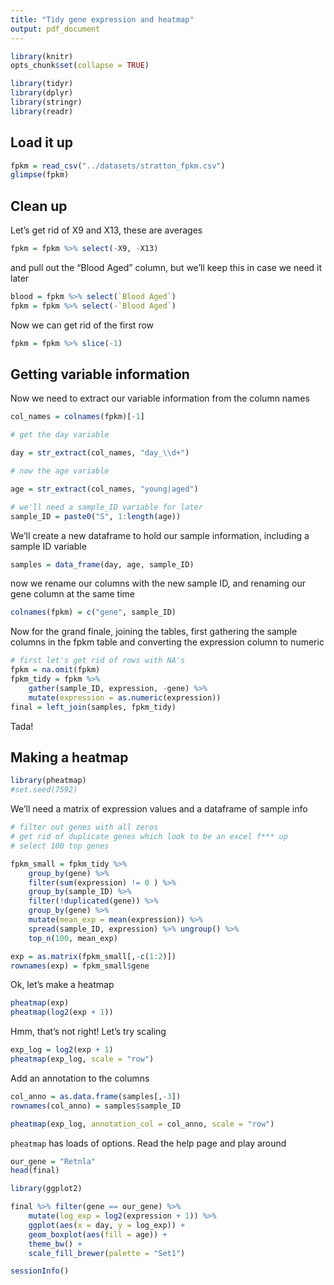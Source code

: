 ```yaml
---
title: "Tidy gene expression and heatmap"
output: pdf_document
---
```


```r
library(knitr)
opts_chunk$set(collapse = TRUE) 
```

```r
library(tidyr)
library(dplyr)
library(stringr)
library(readr)
```

## Load it up

```r
fpkm = read_csv("../datasets/stratton_fpkm.csv")
glimpse(fpkm)
```

## Clean up

Let's get rid of X9 and X13, these are averages
```r
fpkm = fpkm %>% select(-X9, -X13)
```

and pull out the "Blood Aged" column, but we'll keep this in case we need it later
```r
blood = fpkm %>% select(`Blood Aged`)
fpkm = fpkm %>% select(-`Blood Aged`)
```


Now we can get rid of the first row 
```r
fpkm = fpkm %>% slice(-1)
```

## Getting variable information

Now we need to extract our variable information from the column names
```r
col_names = colnames(fpkm)[-1]

# get the day variable

day = str_extract(col_names, "day_\\d+")

# now the age variable

age = str_extract(col_names, "young|aged")

# we'll need a sample_ID variable for later
sample_ID = paste0("S", 1:length(age))
```

We'll create a new dataframe to hold our sample information, including a sample ID variable
```r
samples = data_frame(day, age, sample_ID)
```

now we rename our columns with the new sample ID, and renaming our gene column at the same time
```r
colnames(fpkm) = c("gene", sample_ID)
```


Now for the grand finale, joining the tables, first gathering the sample columns in the fpkm table and converting the expression column to numeric
```r
# first let's get rid of rows with NA's
fpkm = na.omit(fpkm)
fpkm_tidy = fpkm %>% 
	gather(sample_ID, expression, -gene) %>% 
	mutate(expression = as.numeric(expression))
final = left_join(samples, fpkm_tidy)
```

Tada!

## Making a heatmap

```r
library(pheatmap)
#set.seed(7592)
```

We'll need a matrix of expression values and a dataframe of sample info

```r

# filter out genes with all zeros
# get rid of duplicate genes which look to be an excel f*** up
# select 100 top genes

fpkm_small = fpkm_tidy %>% 
	group_by(gene) %>% 
	filter(sum(expression) != 0 ) %>% 
	group_by(sample_ID) %>% 
	filter(!duplicated(gene)) %>% 
	group_by(gene) %>% 
	mutate(mean_exp = mean(expression)) %>% 
	spread(sample_ID, expression) %>% ungroup() %>% 
	top_n(100, mean_exp)

exp = as.matrix(fpkm_small[,-c(1:2)])
rownames(exp) = fpkm_small$gene
```

Ok, let's make a heatmap

```r
pheatmap(exp)
pheatmap(log2(exp + 1))
```

Hmm, that's not right! Let's try scaling

```r
exp_log = log2(exp + 1)
pheatmap(exp_log, scale = "row")
```

Add an annotation to the columns
```r
col_anno = as.data.frame(samples[,-3])
rownames(col_anno) = samples$sample_ID

pheatmap(exp_log, annotation_col = col_anno, scale = "row")
```

`pheatmap` has loads of options.  Read the help page and play around

```r
our_gene = "Retnla"
head(final)

library(ggplot2)

final %>% filter(gene == our_gene) %>% 
	mutate(log_exp = log2(expression + 1)) %>% 
	ggplot(aes(x = day, y = log_exp)) +
	geom_boxplot(aes(fill = age)) +
	theme_bw() +
	scale_fill_brewer(palette = "Set1")
```


```r
sessionInfo()
```


